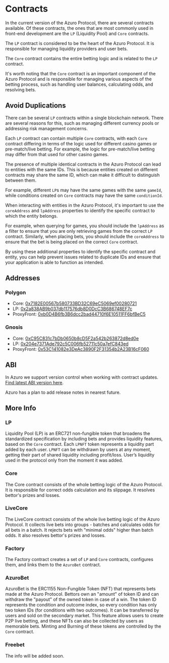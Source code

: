 
# Contracts

In the current version of the Azuro Protocol, there are several contracts available. Of these contracts, the ones that are
most commonly used in front-end development are the `LP` (Liquidity Pool) and `Core` contracts.

The `LP` contract is considered to be the heart of the Azuro Protocol. It is responsible for managing liquidity
providers and user bets.

The `Core` contract contains the entire betting logic and is related to the `LP` contract.

It's worth noting that the `Core` contract is an important component of the Azuro Protocol and is responsible for managing
various aspects of the betting process, such as handling user balances, calculating odds, and resolving bets.


## Avoid Duplications

There can be several `LP` contracts within a single blockchain network. There are several reasons for this, such as
managing different currency pools or addressing risk management concerns.

Each `LP` contract can contain multiple `Core` contracts, with each `Core` contract differing in terms of the logic
used for different casino games or pre-match/live betting. For example, the logic for pre-match/live betting may
differ from that used for other casino games.

<Callout type="warning" emoji="⚠️">
  The presence of multiple identical contracts in the Azuro Protocol can lead to entities with the same IDs. This is
  because entities created on different contracts may share the same ID, which can make it difficult to distinguish between them.

  For example, different `LP`s may have the same games with the same `gameId`, while conditions created on `Core` contracts
  may have the same `conditionId`.
</Callout>

When interacting with entities in the Azuro Protocol, it's important to use the `coreAddress` and `lpAddress` properties
to identify the specific contract to which the entity belongs.

For example, when querying for games, you should include the `lpAddress` as a filter to ensure that you are only retrieving
games from the correct `LP` contract. Similarly, when placing bets, you should include the `coreAddress` to ensure that
the bet is being placed on the correct `Core` contract.

By using these additional properties to identify the specific contract and entity, you can help prevent issues related
to duplicate IDs and ensure that your application is able to function as intended.

## Addresses

### Polygon

- Core: [0x7182E00567b580733BD32C69eC5069ef00280721](https://polygonscan.com/address/0x7182E00567b580733BD32C69eC5069ef00280721)
- LP: [0x2a838AB9b037db117576db8D0DcC3B686748EF7c](https://polygonscan.com/address/0x2a838AB9b037db117576db8D0DcC3B686748EF7c)
- ProxyFront: [0xb0D4B6fb3B6dcc2bad44710f6E10511FF6bfBeC5](https://polygonscan.com/address/0xb0D4B6fb3B6dcc2bad44710f6E10511FF6bfBeC5)

### Gnosis

- Core: [0xC95C831c7bDb0650b8cD5F2a542b263872d8ed0e](https://gnosisscan.io/address/0xC95C831c7bDb0650b8cD5F2a542b263872d8ed0e)
- LP: [0x204e7371Ade792c5C006fb52711c50a7efC843ed](https://gnosisscan.io/address/0x204e7371Ade792c5C006fb52711c50a7efC843ed)
- ProxyFront: [0x53C141082e3DeAc3890F2F31354b2A23B16cF060](https://gnosisscan.io/address/0x53C141082e3DeAc3890F2F31354b2A23B16cF060)


## ABI

In Azuro we support version control when working with contract updates.
[Find latest ABI version here](https://github.com/Azuro-protocol/public-config/tree/main/abis/eth/protocol).

<Callout type="info" emoji="❤️">
  Azuro has a plan to add release notes in nearest future.
</Callout>


## More Info

### LP
Liquidity Pool (LP) is an ERC721 non-fungible token that broadens the standardized specification by including bets and
provides liquidity features, based on the `Core` contract. Each `LPNFT` token represents a liquidity part added by each
user. `LPNFT` can be withdrawn by users at any moment, getting their part of shared liquidity including profit/loss.
User’s liquidity used in the protocol only from the moment it was added.

### Core
The Core contract consists of the whole betting logic of the Azuro Protocol. It is responsible for correct odds
calculation and its slippage. It resolves bettor's prizes and losses.

### LiveCore
The LiveCore contract consists of the whole live betting logic of the Azuro Protocol. It collects live bets into
groups - batches and calculates odds for all bets in a batch. It rejects bets with "minimal odds" higher than batch
odds. It also resolves bettor's prizes and losses.

### Factory
The Factory contract creates a set of `LP` and `Core` contracts, configures them, and links them to the `AzuroBet` contract.

### AzuroBet
AzuroBet is the ERC1155 Non-Fungible Token (NFT) that represents bets made at the Azuro Protocol. Bettors own an
"amount" of token ID and can withdraw the "payout" of the owned token in case of a win. The token ID represents the
condition and outcome index, so every condition has only two token IDs (for conditions with two outcomes). It can be
transferred by users and sold on the secondary market. This feature allows users to create P2P live betting, and these
NFTs can also be collected by users as memorable bets. Minting and Burning of these tokens are controlled by the `Core`
contract.

### Freebet

<Callout type="warning" emoji="⚠️">
  The info will be added soon.
</Callout>
